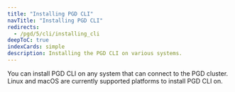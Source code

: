 ```yaml
---
title: "Installing PGD CLI"
navTitle: "Installing PGD CLI"
redirects:
  - /pgd/5/cli/installing_cli
deepToC: true
indexCards: simple
description: Installing the PGD CLI on various systems.
---
```


You can install PGD CLI on any system that can connect to the PGD cluster. Linux and macOS are currently supported platforms to install PGD CLI on.

